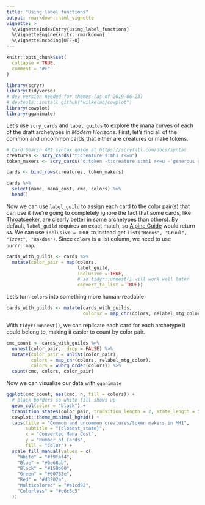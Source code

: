 ```yaml
---
title: "Using label functions"
output: rmarkdown::html_vignette
vignette: >
  %\VignetteIndexEntry{using_label_functions}
  %\VignetteEngine{knitr::rmarkdown}
  %\VignetteEncoding{UTF-8}
---
```


```r
knitr::opts_chunk$set(
  collapse = TRUE,
  comment = "#>"
)
```

```r
library(scryr)
library(tidyverse)
# dev version needed for themes (as of 2019-06-23)
# devtools::install_github("wilkelab/cowplot")
library(cowplot)
library(gganimate)
```

Let's use `scry_cards` and `label_guilds` to explore the mana curves of each of 
the draft archetypes in *Modern Horizons*. First, let's find all of the common 
and uncommon cards that either are creatures or make tokens.
```r
# Card Search API syntax guide at https://scryfall.com/docs/syntax
creatures <- scry_cards("t:creature s:mh1 r<=u")
token_makers <- scry_cards("o:token -t:creature s:mh1 r<=u -'generous gift'")

cards <- bind_rows(creatures, token_makers)

cards %>% 
  select(name, mana_cost, cmc, colors) %>% 
  head()
```

Now we can use `label_guild` to assign each card to the color pair(s) that can 
use it (we're going to completely ignore the fact that some cards, like
[Throatseeker](https://scryfall.com/card/mh1/110/throatseeker), are clearly 
better in some archetypes than others). By default, `label_guild` requires an
exact match, so [Alpine Guide](https://scryfall.com/card/mh1/117/alpine-guide) 
would return `NA`. We can use `inclusive = TRUE` to instead get 
`list("Boros", "Gruul", "Izzet", "Rakdos")`. Since `colors` is a list column, we 
need to use `purrr::map`.

```r
cards_with_guilds <- cards %>% 
  mutate(color_pair = map(colors, 
                          label_guild, 
                          inclusive = TRUE, 
                          # so tidyr::unnest() will work well later
                          convert_to_list = TRUE))
```

Let's turn `colors` into something more human-readable
```r

cards_with_guilds <- mutate(cards_with_guilds,
                            colors2 = map_chr(colors, relabel_mtg_color))
```

With `tidyr::unnest()`, we can replicate each card for each archetype it could 
belong to, making it easier to count by color pair.

```r
cmc_count <- cards_with_guilds %>% 
  unnest(color_pair, .drop = FALSE) %>% 
  mutate(color_pair = unlist(color_pair),
         colors = map_chr(colors, relabel_mtg_color),
         colors = wubrg_order(colors)) %>% 
  count(cmc, colors, color_pair)
```

Now we can visualize our data with `gganimate`
```r
ggplot(cmc_count, aes(cmc, n, fill = colors)) + 
  # black borders so white fill shows up
  geom_col(color = "black") +
  transition_states(color_pair, transition_length = 2, state_length = 5) +
  cowplot::theme_minimal_hgrid() +
  labs(title = "Common and uncommon creatures/token makers in MH1",
       subtitle = "{closest_state}", 
       x = "Converted Mana Cost", 
       y = "Number of Cards",
       fill = "Color") +
  scale_fill_manual(values = c(
    "White" = "#f9faf4",
    "Blue" = "#0e68ab",
    "Black" = "#150b00",
    "Green" = "#00733e",
    "Red" = "#d3202a",
    "Multicolored" = "#e1cd92",
    "Colorless" = "#c6c5c5"
  ))
```

